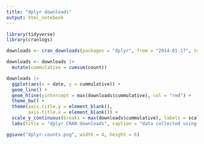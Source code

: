 ```yaml
---
title: "dplyr downloads"
output: html_notebook
---
```


```r
library(tidyverse)
library(cranlogs)
```

```r
downloads <- cran_downloads(packages = "dplyr", from = "2014-01-17", to = "2021-05-25")
```

```r
downloads <- downloads |> 
  mutate(cummulative = cumsum(count))
```

```r
downloads |> 
  ggplot(aes(x = date, y = cummulative)) +
  geom_line() +
  geom_hline(yintercept = max(downloads$cummulative), col = "red") +
  theme_bw() +
  theme(axis.title.y = element_blank(),
        axis.title.x = element_blank()) +
  scale_y_continuous(breaks = max(downloads$cummulative), labels = scales::comma) +
  labs(title = "dplyr CRAN downloads", caption = "data collected using the cranlogs R package")
```

```r
ggsave("dplyr-counts.png", width = 4, height = 6)
```



